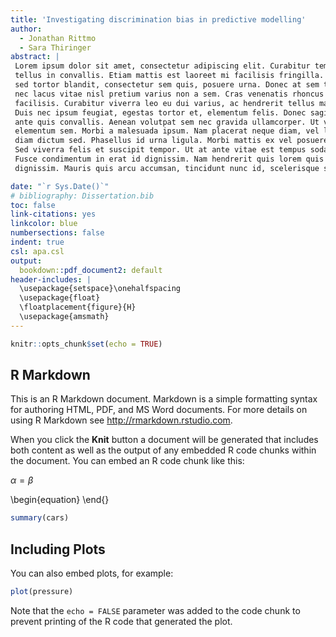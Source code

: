 ```yaml
---
title: 'Investigating discrimination bias in predictive modelling'
author:
  - Jonathan Rittmo
  - Sara Thiringer
abstract: |
 Lorem ipsum dolor sit amet, consectetur adipiscing elit. Curabitur tempor quis
 tellus in convallis. Etiam mattis est laoreet mi facilisis fringilla. Curabitur
 sed tortor blandit, consectetur sem quis, posuere urna. Donec at sem turpis. Ut
 nec lacus vitae nisl pretium varius non a sem. Cras venenatis rhoncus
 facilisis. Curabitur viverra leo eu dui varius, ac hendrerit tellus maximus.
 Duis nec ipsum feugiat, egestas tortor et, elementum felis. Donec sagittis nec
 ante quis convallis. Aenean volutpat sem nec gravida ullamcorper. Ut vestibulum
 elementum sem. Morbi a malesuada ipsum. Nam placerat neque diam, vel lobortis
 diam dictum sed. Phasellus id urna ligula. Morbi mattis ex vel posuere mattis.
 Sed viverra felis et suscipit tempor. Ut at ante vitae est tempus sodales.
 Fusce condimentum in erat id dignissim. Nam hendrerit quis lorem quis
 dignissim. Mauris quis arcu accumsan, tincidunt nunc id, scelerisque sapien.

date: "`r Sys.Date()`"
# bibliography: Dissertation.bib
toc: false
link-citations: yes
linkcolor: blue
numbersections: false
indent: true
csl: apa.csl
output: 
  bookdown::pdf_document2: default
header-includes: |
  \usepackage{setspace}\onehalfspacing
  \usepackage{float}
  \floatplacement{figure}{H}
  \usepackage{amsmath}
---
```


```r
knitr::opts_chunk$set(echo = TRUE)
```

## R Markdown

This is an R Markdown document. Markdown is a simple formatting syntax for authoring HTML, PDF, and MS Word documents. For more details on using R Markdown see <http://rmarkdown.rstudio.com>.

When you click the **Knit** button a document will be generated that includes both content as well as the output of any embedded R code chunks within the document. You can embed an R code chunk like this:

$\alpha = \beta$

\begin{equation}
\end{}

```r
summary(cars)
```

## Including Plots

You can also embed plots, for example:

```r
plot(pressure)
```

Note that the `echo = FALSE` parameter was added to the code chunk to prevent printing of the R code that generated the plot.
